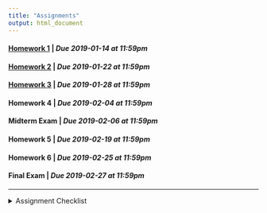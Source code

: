 ```yaml
---
title: "Assignments"
output: html_document
---
```


#### [Homework 1](hw1.html) | *Due 2019-01-14 at 11:59pm*
#### [Homework 2](hw2.html) | *Due 2019-01-22 at 11:59pm*
#### [Homework 3](hw3.html) | *Due 2019-01-28 at 11:59pm*
#### Homework 4 | *Due 2019-02-04 at 11:59pm*
#### Midterm Exam | *Due 2019-02-06 at 11:59pm*
#### Homework 5 | *Due 2019-02-19 at 11:59pm*
#### Homework 6 | *Due 2019-02-25 at 11:59pm*
#### Final Exam | *Due 2019-02-27 at 11:59pm*

---
<details>
<summary>Assignment Checklist
</summary>

1. Setup GitHub repository through GitHub classroom (this is simply following a
link in the assignment page)
2. Copy the repository URL (make sure you are copying the SSH url, not the HTTPS
url)
3. Create a new RStudio project from Version Control (File -> New Project ->
Version Control)
    - This will create a new directory (folder) on your computer for that
    assignment
    - Make sure you know where your projects / directories are being saved
4. Begin working on the assignment
5. As you reach saving points, save your work and use the Git pane in RStudio to
commit your changes to `git`.
    - Make sure that each commit contains a commit message
    - **Do not** amend previous commit
6. Push your changes to GitHub using the Git pane in RStudio
7. Visit your GitHub repository in a web browser and ensure that your submitted
files are there
    - **If your files are not on GitHub they are not turned in**
8. Once your assignment has been graded, perform a Git Pull using the Git pane
in RStudio to pull `feedback.txt` into your local repository.
</details>